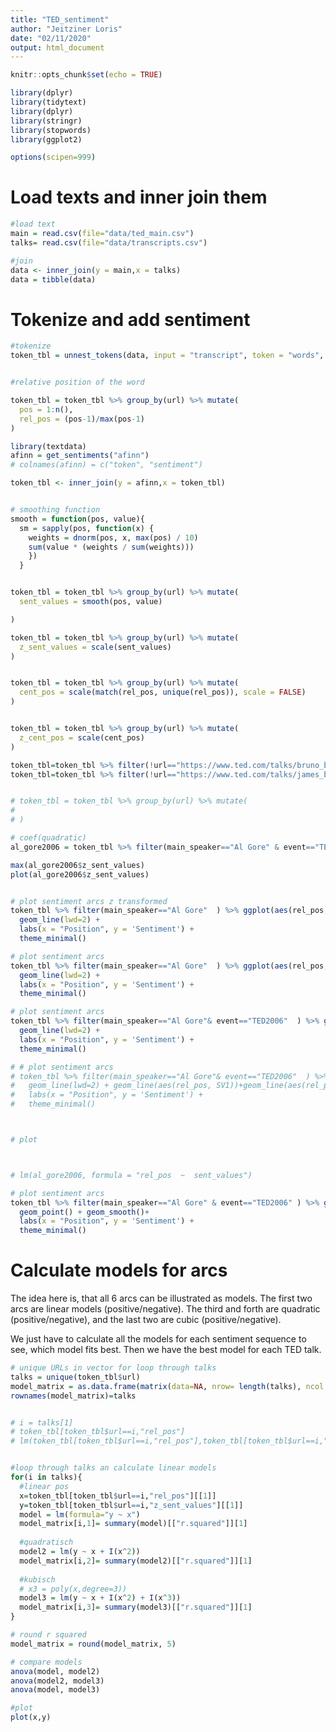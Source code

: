 ```yaml
---
title: "TED_sentiment"
author: "Jeitziner Loris"
date: "02/11/2020"
output: html_document
---
```


```r
knitr::opts_chunk$set(echo = TRUE)

library(dplyr)
library(tidytext)
library(dplyr)
library(stringr)
library(stopwords)
library(ggplot2)

options(scipen=999)

```



# Load texts and inner join them

```r

#load text
main = read.csv(file="data/ted_main.csv")
talks= read.csv(file="data/transcripts.csv")

#join 
data <- inner_join(y = main,x = talks)
data = tibble(data)
```

# Tokenize and add sentiment

```r
#tokenize
token_tbl = unnest_tokens(data, input = "transcript", token = "words", to_lower = FALSE, output = "word")


#relative position of the word

token_tbl = token_tbl %>% group_by(url) %>% mutate(
  pos = 1:n(),
  rel_pos = (pos-1)/max(pos-1)
)

library(textdata)
afinn = get_sentiments("afinn")
# colnames(afinn) = c("token", "sentiment")

token_tbl <- inner_join(y = afinn,x = token_tbl)



```
```r


# smoothing function
smooth = function(pos, value){ 
  sm = sapply(pos, function(x) {
    weights = dnorm(pos, x, max(pos) / 10)
    sum(value * (weights / sum(weights)))
    })
  }


token_tbl = token_tbl %>% group_by(url) %>% mutate(
  sent_values = smooth(pos, value)

)

token_tbl = token_tbl %>% group_by(url) %>% mutate(
  z_sent_values = scale(sent_values)
)


token_tbl = token_tbl %>% group_by(url) %>% mutate(
  cent_pos = scale(match(rel_pos, unique(rel_pos)), scale = FALSE)
)


token_tbl = token_tbl %>% group_by(url) %>% mutate(
  z_cent_pos = scale(cent_pos)
)

token_tbl=token_tbl %>% filter(!url=="https://www.ted.com/talks/bruno_bowden_folds_while_rufus_cappadocia_plays\n")
token_tbl=token_tbl %>% filter(!url=="https://www.ted.com/talks/james_burchfield_plays_invisible_turntables\n")


# token_tbl = token_tbl %>% group_by(url) %>% mutate(
# 
# )

# coef(quadratic)
al_gore2006 = token_tbl %>% filter(main_speaker=="Al Gore" & event=="TED2006")

max(al_gore2006$z_sent_values)
plot(al_gore2006$z_sent_values)


# plot sentiment arcs z transformed
token_tbl %>% filter(main_speaker=="Al Gore"  ) %>% ggplot(aes(rel_pos, z_sent_values,color=event)) +
  geom_line(lwd=2) + 
  labs(x = "Position", y = 'Sentiment') + 
  theme_minimal()

# plot sentiment arcs
token_tbl %>% filter(main_speaker=="Al Gore"  ) %>% ggplot(aes(rel_pos, sent_values,color=title)) +
  geom_line(lwd=2) + 
  labs(x = "Position", y = 'Sentiment') + 
  theme_minimal()

# plot sentiment arcs
token_tbl %>% filter(main_speaker=="Al Gore"& event=="TED2006"  ) %>% ggplot(aes(rel_pos, z_sent_values,color=event)) +
  geom_line(lwd=2) +
  labs(x = "Position", y = 'Sentiment') + 
  theme_minimal()

# # plot sentiment arcs
# token_tbl %>% filter(main_speaker=="Al Gore"& event=="TED2006"  ) %>% ggplot(aes(rel_pos,z_sent_values ,color=event)) +
#   geom_line(lwd=2) + geom_line(aes(rel_pos, SV1))+geom_line(aes(rel_pos, SV2))+
#   labs(x = "Position", y = 'Sentiment') + 
#   theme_minimal()



# plot



# lm(al_gore2006, formula = "rel_pos  ~  sent_values")

# plot sentiment arcs
token_tbl %>% filter(main_speaker=="Al Gore" & event=="TED2006" ) %>% ggplot(aes(rel_pos, sent_values)) +
  geom_point() + geom_smooth()+
  labs(x = "Position", y = 'Sentiment') + 
  theme_minimal()

```
# Calculate models for arcs

The idea here is, that all 6 arcs can be illustrated as models.
The first two arcs are linear models (positive/negative). 
The third and forth are quadratic (positive/negative), and the last two are cubic (positive/negative).

We just have to calculate all the models for each sentiment sequence to see, which model fits best. 
Then we have the best model for each TED talk.

```r

# unique URLs in vector for loop through talks
talks = unique(token_tbl$url)
model_matrix = as.data.frame(matrix(data=NA, nrow= length(talks), ncol = 1))
rownames(model_matrix)=talks


# i = talks[1]
# token_tbl[token_tbl$url==i,"rel_pos"]
# lm(token_tbl[token_tbl$url==i,"rel_pos"],token_tbl[token_tbl$url==i,"z_sent_values"])


#loop through talks an calculate linear models
for(i in talks){
  #linear pos
  x=token_tbl[token_tbl$url==i,"rel_pos"][[1]]
  y=token_tbl[token_tbl$url==i,"z_sent_values"][[1]]
  model = lm(formula="y ~ x")
  model_matrix[i,1]= summary(model)[["r.squared"]][1]
  
  #quadratisch
  model2 = lm(y ~ x + I(x^2))
  model_matrix[i,2]= summary(model2)[["r.squared"]][1]
  
  #kubisch
  # x3 = poly(x,degree=3))
  model3 = lm(y ~ x + I(x^2) + I(x^3))
  model_matrix[i,3]= summary(model3)[["r.squared"]][1]
}

# round r squared
model_matrix = round(model_matrix, 5)

# compare models
anova(model, model2)
anova(model2, model3)
anova(model, model3)

#plot 
plot(x,y)


```

